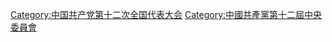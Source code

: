 [[Category:中国共产党第十二次全国代表大会|Category:中国共产党第十二次全国代表大会]]
[[Category:中國共產黨第十二屆中央委員會|Category:中國共產黨第十二屆中央委員會]]